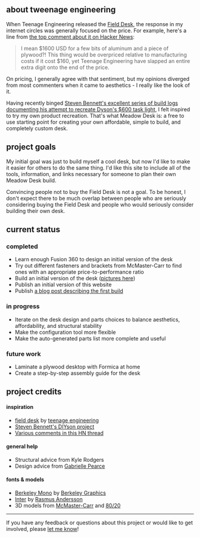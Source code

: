 
## about tweenage engineering

When Teenage Engineering released the [Field Desk](https://teenage.engineering/products/field-desk), the response in my internet circles was generally focused on the price. For example, here's a line from [the top comment about it on Hacker News](https://news.ycombinator.com/item?id=34713115):

> I mean $1600 USD for a few bits of aluminum and a piece of plywood?! This thing would be overpriced relative to manufacturing costs if it cost $160, yet Teenage Engineering have slapped an entire extra digit onto the end of the price.

On pricing, I generally agree with that sentiment, but my opinions diverged from most commenters when it came to aesthetics - I really like the look of it.

Having recently binged [Steven Bennett's excellent series of build logs documenting his attempt to recreate Dyson's $600 task light](https://youtube.com/playlist?list=PL0szyq6FLzZi2BB8-iA09LrTv0rd4K04u&si=EnSIkaIECMiOmarE), I felt inspired to try my own product recreation. That's what Meadow Desk is: a free to use starting point for creating your own affordable, simple to build, and completely custom desk.

## project goals

My initial goal was just to build myself a cool desk, but now I'd like to make it easier for others to do the same thing.
I'd like this site to include all of the tools, information, and links necessary for someone to plan their own Meadow Desk build.

Convincing people not to buy the Field Desk is not a goal.
To be honest, I don't expect there to be much overlap between people who are seriously considering buying the Field Desk and people who would seriously consider building their own desk.

## current status

### completed

- Learn enough Fusion 360 to design an initial version of the desk
- Try out different fasteners and brackets from McMaster-Carr to find ones with an appropriate price-to-performance ratio
- Build an initial version of the desk ([pictures here](https://jamesbvaughan.com/meadow-desk))
- Publish an initial version of this website
- Publish [a blog post describing the first build](https://jamesbvaughan.com/meadow-desk)

### in progress

- Iterate on the desk design and parts choices to balance aesthetics, affordability, and structural stability
- Make the configuration tool more flexible
- Make the auto-generated parts list more complete and useful

### future work

- Laminate a plywood desktop with Formica at home
- Create a step-by-step assembly guide for the desk

## project credits

#### inspiration

- [field desk](https://teenage.engineering/products/field-desk) by [teenage engineering](https://teenage.engineering/)
- [Steven Bennett's DIYson project](https://www.youtube.com/playlist?list=PL0szyq6FLzZi2BB8-iA09LrTv0rd4K04u)
- [Various comments in this HN thread](https://news.ycombinator.com/item?id=34709293)

#### general help

- Structural advice from Kyle Rodgers
- Design advice from [Gabrielle Pearce](http://www.gabriellepearce.com/)

#### fonts & models

- [Berkeley Mono](https://berkeleygraphics.com/typefaces/berkeley-mono/) by [Berkeley Graphics](https://berkeleygraphics.com/)
- [Inter](https://rsms.me/inter/) by [Rasmus Andersson](https://rsms.me/)
- 3D models from [McMaster-Carr](https://www.mcmaster.com/) and [80/20](https://8020.net/)

---

If you have any feedback or questions about this project or would like to get involved, please [let me know](mailto:james@jamesbvaughan.com)!
